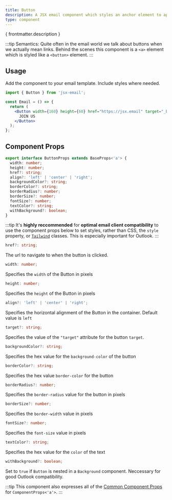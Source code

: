 ```yaml
---
title: Button
description: A JSX email component which styles an anchor element to appear as a button
type: component
---
```


<p>{ frontmatter.description }</p>

:::tip
Semantics: Quite often in the email world we talk about buttons when we actually mean links. Behind the scenes this component is a `<a>` element which is styled like a `<button>` element.
:::

<Install type={frontmatter.type}/>

## Usage

Add the component to your email template. Include styles where needed.

```jsx
import { Button } from 'jsx-email';

const Email = () => {
  return (
    <Button width={160} height={60} href="https://jsx.email" target="_blank">
      JOIN US
    </Button>
  );
};
```

## Component Props

```ts
export interface ButtonProps extends BaseProps<'a'> {
  width: number;
  height: number;
  href?: string;
  align?: 'left' | 'center' | 'right';
  backgroundColor?: string;
  borderColor?: string;
  borderRadius?: number;
  borderSize?: number;
  fontSize?: number;
  textColor?: string;
  withBackground?: boolean;
}
```

:::tip
It's **highly reccommended** for **optimal email client compatibility** to use the component props below to set styles, rather than CSS, the `style` property, or [`Tailwind`](/docs/components/tailwind) classes. This is especially important for Outlook.
:::

```ts
href?: string;
```

The url to navigate to when the button is clicked.

```ts
width: number;
```

Specifies the `width` of the Button in pixels

```ts
height: number;
```

Specifies the `height` of the Button in pixels

```ts
align?: 'left' | 'center' | 'right';
```

Specifies the horizontal alignment of the Button in the container. Default value is `left`

```ts
target?: string;
```

Specifies the value of the `"target"` attribute for the button `target`.

```ts
backgroundColor?: string;
```

Specifies the hex value for the `background-color` of the button

```ts
borderColor?: string;
```

Specifies the hex value `border-color` for the button

```ts
borderRadius?: number;
```

Specifies the `border-radius` value for the button in pixels

```ts
borderSize?: number;
```

Specifies the `border-width` value in pixels

```ts
fontSize?: number;
```

Specifies the `font-size` value in pixels

```ts
textColor?: string;
```

Specifies the hex value for the `color` of the text

```ts
withBackground?: boolean;
```

Set to `true` if `Button` is nested in a `Background` component. Neccessary for good Outlook compatibility.

:::tip
This component also expresses all of the [Common Component Props](https://react.dev/reference/react-dom/components/common) for `ComponentProps<'a'>`.
:::